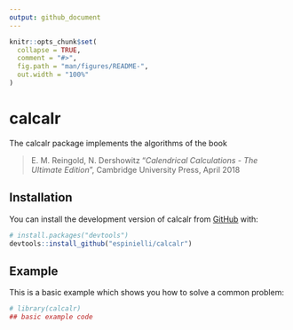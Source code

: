 ```yaml
---
output: github_document
---
```


<!-- README.md is generated from README.Rmd. Please edit that file -->

```r
knitr::opts_chunk$set(
  collapse = TRUE,
  comment = "#>",
  fig.path = "man/figures/README-",
  out.width = "100%"
)
```

# calcalr

<!-- badges: start -->
<!-- badges: end -->

The calcalr package implements the algorithms of the book

> E. M. Reingold, N. Dershowitz "_Calendrical Calculations - The Ultimate Edition_",
> Cambridge University Press, April 2018



## Installation

You can install the development version of calcalr from [GitHub](https://github.com/) with:

``` r
# install.packages("devtools")
devtools::install_github("espinielli/calcalr")
```

## Example

This is a basic example which shows you how to solve a common problem:

```r
# library(calcalr)
## basic example code
```

